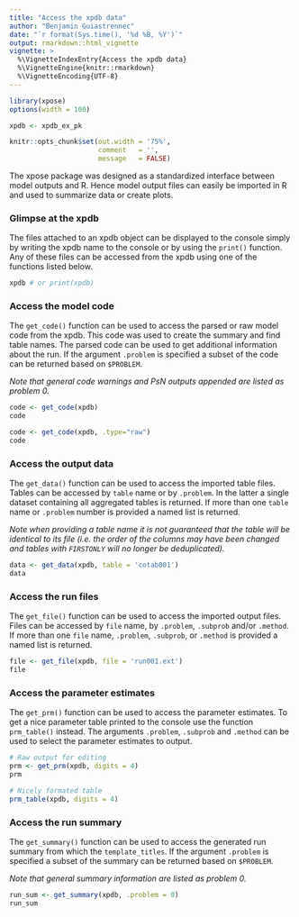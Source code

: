 ```yaml
---
title: "Access the xpdb data"
author: "Benjamin Guiastrennec"
date: "`r format(Sys.time(), '%d %B, %Y')`"
output: rmarkdown::html_vignette
vignette: >
  %\VignetteIndexEntry{Access the xpdb data}
  %\VignetteEngine{knitr::rmarkdown}
  %\VignetteEncoding{UTF-8}
---
```


```r
library(xpose)
options(width = 100)

xpdb <- xpdb_ex_pk

knitr::opts_chunk$set(out.width = '75%',
                      comment   = '',
                      message   = FALSE)
```

The xpose package was designed as a standardized interface between model outputs and R. Hence model output files can easily be imported in R and used to summarize data or create plots.

### Glimpse at the xpdb
The files attached to an xpdb object can be displayed to the console simply by writing the xpdb name to the console or by using the `print()` function. Any of these files can be accessed from the xpdb using one of the functions listed below.

```r
xpdb # or print(xpdb)
```


### Access the model code
The `get_code()` function can be used to access the parsed or raw model code from the xpdb. This code was used to create the summary and find table names. The parsed code can be used to get additional information about the run. If the argument `.problem` is specified a subset of the code can be returned based on `$PROBLEM`. 

*Note that general code warnings and PsN outputs appended are listed as problem 0.*

```r
code <- get_code(xpdb)
code
```

```r
code <- get_code(xpdb, .type="raw")
code
```

### Access the output data
The `get_data()` function can be used to access the imported table files. Tables can be accessed by `table` name or by `.problem`. In the latter a single dataset containing all aggregated tables is returned. If more than one `table` name or `.problem` number is provided a named list is returned. 

*Note when providing a table name it is not guaranteed that the table will be identical to its file (i.e. the order of the columns may have been changed and tables with `FIRSTONLY` will no longer be deduplicated).*

```r
data <- get_data(xpdb, table = 'cotab001')
data
```


### Access the run files
The `get_file()` function can be used to access the imported output files. Files can be accessed by `file` name, by `.problem`, `.subprob` and/or `.method`. If more than one `file` name, `.problem`, `.subprob`, or `.method` is provided a named list is returned. 

```r
file <- get_file(xpdb, file = 'run001.ext')
file
```


### Access the parameter estimates
The `get_prm()` function can be used to access the parameter estimates. To get a nice parameter table printed to the console use the function `prm_table()` instead. The arguments `.problem`, `.subprob` and `.method` can be used to select the parameter estimates to output.

```r
# Raw output for editing
prm <- get_prm(xpdb, digits = 4)
prm

# Nicely formated table
prm_table(xpdb, digits = 4)
```


### Access the run summary
The `get_summary()` function can be used to access the generated run summary from which the `template_titles`. If the argument `.problem` is specified a subset of the summary can be returned based on `$PROBLEM`. 

*Note that general summary information are listed as problem 0.*

```r
run_sum <- get_summary(xpdb, .problem = 0)
run_sum
```
